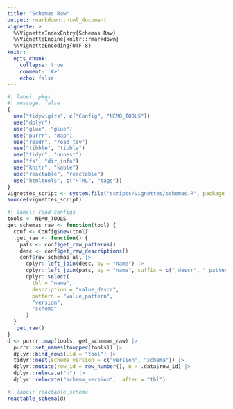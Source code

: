 ```yaml
---
title: "Schemas Raw"
output: rmarkdown::html_document
vignette: >
  %\VignetteIndexEntry{Schemas Raw}
  %\VignetteEngine{knitr::rmarkdown}
  %\VignetteEncoding{UTF-8}
knitr:
  opts_chunk:
    collapse: true
    comment: '#>'
    echo: false
---
```


```r
#| label: pkgs
#| message: false
{
  use("tidywigits", c("Config", "NEMO_TOOLS"))
  use("dplyr")
  use("glue", "glue")
  use("purrr", "map")
  use("readr", "read_tsv")
  use("tibble", "tibble")
  use("tidyr", "unnest")
  use("fs", "dir_info")
  use("knitr", "kable")
  use("reactable", "reactable")
  use("htmltools", c("HTML", "tags"))
}
vignettes_script <- system.file("scripts/vignettes/schemas.R", package = "tidywigits")
source(vignettes_script)
```

```r
#| label: read_configs
tools <- NEMO_TOOLS
get_schemas_raw <- function(tool) {
  conf <- Config$new(tool)
  .get_raw <- function() {
    pats <- conf$get_raw_patterns()
    desc <- conf$get_raw_descriptions()
    conf$raw_schemas_all |>
      dplyr::left_join(desc, by = "name") |>
      dplyr::left_join(pats, by = "name", suffix = c("_descr", "_pattern")) |>
      dplyr::select(
        tbl = "name",
        description = "value_descr",
        pattern = "value_pattern",
        "version",
        "schema"
      )
  }
  .get_raw()
}
d <- purrr::map(tools, get_schemas_raw) |>
  purrr::set_names(toupper(tools)) |>
  dplyr::bind_rows(.id = "tool") |>
  tidyr::nest(schema_version = c("version", "schema")) |>
  dplyr::mutate(row_id = row_number(), n = .data$row_id) |>
  dplyr::relocate("n") |>
  dplyr::relocate("schema_version", .after = "tbl")
```

```r
#| label: reactable_schema
reactable_schema(d)
```